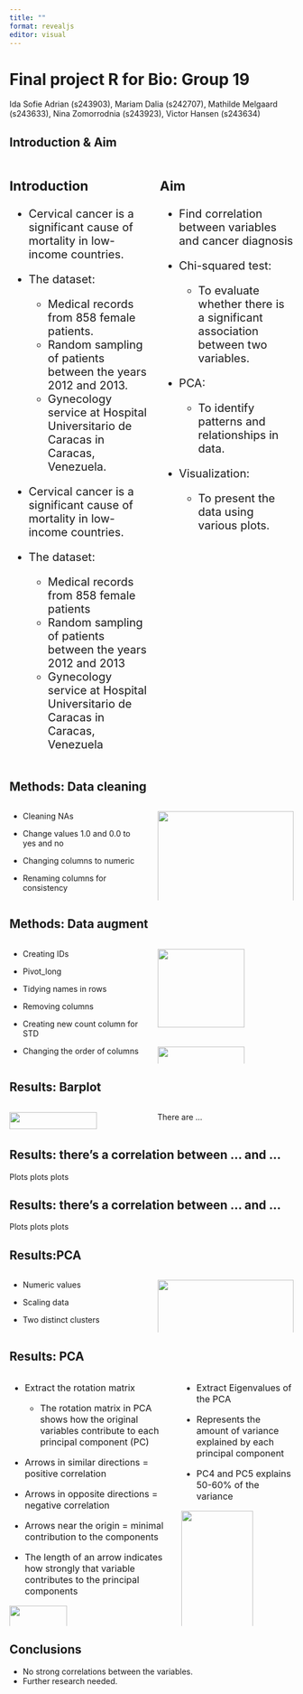 ```yaml
---
title: ""
format: revealjs
editor: visual
---
```


# Final project R for Bio: Group 19 {background-color="brown"}

Ida Sofie Adrian (s243903), Mariam Dalia (s242707), Mathilde Melgaard (s243633), Nina Zomorrodnia (s243923), Victor Hansen (s243634)

## Introduction & Aim {background-color="brown"}

::: columns
::: {.column width="10%" style="font-size: 20px;"}
### Introduction

-   Cervical cancer is a significant cause of mortality in low-income countries.

-   The dataset:

    -   Medical records from 858 female patients.
    -   Random sampling of patients between the years 2012 and 2013.
    -   Gynecology service at Hospital Universitario de Caracas in Caracas, Venezuela.

-   Cervical cancer is a significant cause of mortality in low-income countries.

-   The dataset:

    -   Medical records from 858 female patients
    -   Random sampling of patients between the years 2012 and 2013
    -   Gynecology service at Hospital Universitario de Caracas in Caracas, Venezuela
:::

::: {.column width="10%" style="font-size: 20px;"}
### Aim

-   Find correlation between variables and cancer diagnosis

-   Chi-squared test:

    -   To evaluate whether there is a significant association between two variables.

-   PCA:

    -   To identify patterns and relationships in data.

-   Visualization:

    -   To present the data using various plots.
:::
:::

## Methods: Data cleaning {background-color="brown"}

::: columns
::: {.column width="50%"}
-   Cleaning NAs

-   Change values 1.0 and 0.0 to yes and no

-   Changing columns to numeric

-   Renaming columns for consistency
:::

::: {.column width="50%"}
![](results/images/clean1.png){width="100%"} ![](results/images/clean2.png){width="100%"}
:::
:::

## Methods: Data augment {background-color="brown"}

::: columns
::: {.column width="50%"}
-   Creating IDs

-   Pivot_long

-   Tidying names in rows

-   Removing columns

-   Creating new count column for STD

-   Changing the order of columns
:::

::: {.column width="50%"}
![](results/images/Augment1){width="80%"} ![](results/images/Augment2){width="80%"} ![](results/images/Augment3){width="80%"}
:::
:::

## Results: Barplot {background-color="brown"}

::: columns
::: {.column width="50%"}
![](results/images/barplot.png){width="80%"}
:::

::: {.column width="50%"}
There are ...
:::
:::

## Results: there's a correlation between ... and ... {background-color="brown"}

Plots plots plots

## Results: there's a correlation between ... and ... {background-color="brown"}

Plots plots plots

## Results:PCA {background-color="brown"}

::: columns
::: {.column width="50%"}
-   Numeric values

-   Scaling data

-   Two distinct clusters
:::

::: {.column width="50%"}
![](results/images/PCA_code.png){width="100%"} ![](results/images/scatterplot_pca.png){width="100%"}
:::
:::

## Results: PCA {background-color="brown"}

::: columns
::: {.column width="50%" style="font-size: 16px;"}
-   Extract the rotation matrix

    -   The rotation matrix in PCA shows how the original variables contribute to each principal component (PC)

-   Arrows in similar directions = positive correlation

-   Arrows in opposite directions = negative correlation

-   Arrows near the origin = minimal contribution to the components

-   The length of an arrow indicates how strongly that variable contributes to the principal components

![](results/images/PC_coordinates.png){width="60%"}
:::

::: {.column width="50%" style="font-size: 16px;"}
-   Extract Eigenvalues of the PCA\

-   Represents the amount of variance explained by each principal component

-   PC4 and PC5 explains 50-60% of the variance

![](results/images/PC_variance.png){width="80%"}
:::
:::

## Conclusions {background-color="brown"}

-   No strong correlations between the variables.
-   Further research needed.

